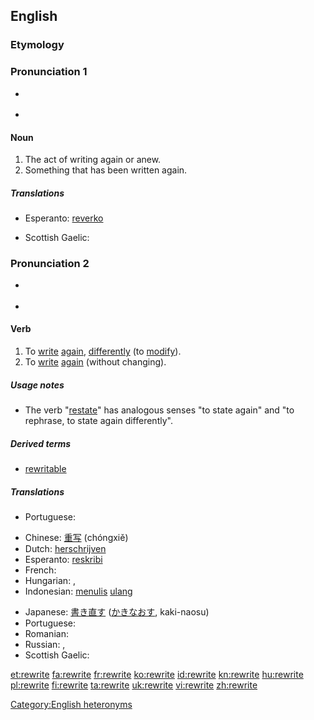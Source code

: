 {{wikipedia|dab=rewrite}}
==English==

===Etymology===
{{prefix|re|write}}

===Pronunciation 1===
{{rfc-pron-n|Pronunciation 1|lang=en}}
* {{a|UK}} {{IPA|/ˈɹiːɹaɪt/}}
* {{a|US}} {{IPA|/ˈɻiɻaɪt/}}

====Noun====
{{en-noun}}

# The act of writing again or anew.
# Something that has been written again.

=====Translations=====
{{trans-top|something that has been written again}}
* Esperanto: [[reverko]]
{{trans-mid}}
* Scottish Gaelic: {{t|gd|ath-sgrìobhadh|m}}
{{trans-bottom}}

===Pronunciation 2===
* {{a|UK}} {{IPA|/ɹiːˈɹaɪt/}}
* {{a|US}} {{IPA|/ɻiˈɻaɪt/}}
*: {{rhymes|aɪt}}

====Verb====
{{en-verb|rewrites|rewriting|rewrote|rewritten}}

# To [[write]] [[again]], [[differently]] (to [[modify]]).
# To [[write]] [[again]] (without changing).

=====Usage notes=====
* The verb "[[restate]]" has analogous senses "to state again" and "to rephrase, to state again differently".

=====Derived terms=====
* [[rewritable]]

=====Translations=====
{{trans-top|to write again, differently}}
* Portuguese: {{t|pt|reescrever}}
{{trans-mid}}
{{trans-bottom}}

{{trans-top|to write again, without changing}}
{{trans-mid}}
{{trans-bottom}}

{{checktrans-top|to write again}}
* Chinese: [[重写]] (chóngxiě)
* Dutch: [[herschrijven]]
* Esperanto: [[reskribi]]
* French: {{t+|fr|réécrire}}
* Hungarian: {{t+|hu|átír}}, {{t|hu|átfogalmaz}}
* Indonesian: [[tulis|menulis]] [[ulang]]
{{trans-mid}}
* Japanese: [[書き直す]] ([[かきなおす]], kaki-naosu)
* Portuguese: {{t+|pt|reescrever}}
* Romanian: {{t+|ro|rescrie}}
* Russian: {{t|ru|переписывать|tr-p'er'epísyvat'}} {{impf}}, {{t|ru|переписать|tr-p'er'episát'}} {{pf.}}
* Scottish Gaelic: {{t|gd|ath-sgrìobh}}
{{trans-bottom}}

[[Category:English heteronyms]]

[[et:rewrite]]
[[fa:rewrite]]
[[fr:rewrite]]
[[ko:rewrite]]
[[id:rewrite]]
[[kn:rewrite]]
[[hu:rewrite]]
[[pl:rewrite]]
[[fi:rewrite]]
[[ta:rewrite]]
[[uk:rewrite]]
[[vi:rewrite]]
[[zh:rewrite]]